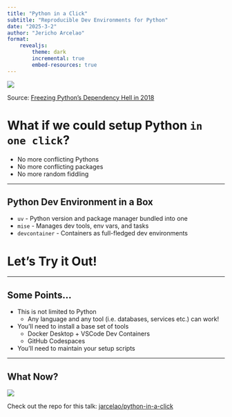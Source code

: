 ```yaml
---
title: "Python in a Click"
subtitle: "Reproducible Dev Environments for Python"
date: "2025-3-2"
author: "Jericho Arcelao"
format: 
    revealjs:
        theme: dark
        incremental: true
        embed-resources: true
---
```


![](https://miro.medium.com/v2/format:webp/0*7ezJOtYUkI5zyqWU.png)

Source: [Freezing Python's Dependency Hell in 2018](https://tech.instacart.com/freezing-pythons-dependency-hell-in-2018-f1076d625241)

# What if we could setup Python `in one click`?

- No more conflicting Pythons
- No more conflicting packages
- No more random fiddling

---

## Python Dev Environment in a Box

- `uv` - Python version and package manager bundled into one
- `mise` - Manages dev tools, env vars, and tasks
- `devcontainer` - Containers as full-fledged dev environments

# Let's Try it Out!

---

## Some Points...

- This is not limited to Python
    - Any language and any tool (i.e. databases, services etc.) can work!

- You'll need to install a base set of tools
    - Docker Desktop + VSCode Dev Containers
    - GitHub Codespaces

- You'll need to maintain your setup scripts

---

## What Now?

![](media/repo.png)

Check out the repo for this talk: [jarcelao/python-in-a-click](https://github.com/jarcelao/python-in-a-click)
